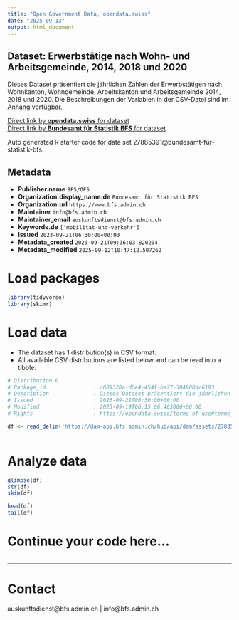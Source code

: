 ```yaml
---
title: "Open Government Data, opendata.swiss"
date: "2025-09-13"
output: html_document
---
```


## Dataset: Erwerbstätige nach Wohn- und Arbeitsgemeinde, 2014, 2018 und 2020

Dieses Dataset präsentiert die jährlichen Zahlen der Erwerbstätigen nach Wohnkanton, Wohngemeinde, Arbeitskanton und Arbeitsgemeinde 2014, 2018 und 2020. Die Beschreibungen der Variablen in der CSV-Datei sind im Anhang verfügbar.

[Direct link by **opendata.swiss** for dataset](https://opendata.swiss/de/dataset/erwerbstatige-nach-wohn-und-arbeitsgemeinde-2014-2018-und-2020)<br>
[Direct link by **Bundesamt für Statistik BFS** for dataset](https://www.bfs.admin.ch/asset/de/ts-x-11.04.04.05)

Auto generated R starter code for data set 27885391@bundesamt-fur-statistik-bfs.

## Metadata

- **Publisher.name** `BFS/OFS`
- **Organization.display_name.de** `Bundesamt für Statistik BFS`
- **Organization.url** `https://www.bfs.admin.ch`
- **Maintainer** `info@bfs.admin.ch`
- **Maintainer_email** `auskunftsdienst@bfs.admin.ch`
- **Keywords.de** `['mobilitat-und-verkehr']`
- **Issued** `2023-09-21T06:30:00+00:00`
- **Metadata_created** `2023-09-21T09:36:03.820204`
- **Metadata_modified** `2025-09-12T10:47:12.507262`


# Load packages

```r

library(tidyverse)
library(skimr)

```

# Load data

-   The dataset has 1 distribution(s) in CSV format.
-   All available CSV distributions are listed below and can be read into a tibble.

```r

# Distribution 0
# Package_id               : c809328a-d6e4-454f-ba77-304908dc6193
# Description              : Dieses Dataset präsentiert die jährlichen Zahlen der Erwerbstätigen nach Wohnkanton, Wohngemeinde, Arbeitskanton und Arbeitsgemeinde 2014, 2018 und 2020. Die Beschreibungen der Variablen in der CSV-Datei sind im Anhang verfügbar.
# Issued                   : 2023-09-21T06:30:00+00:00
# Modified                 : 2023-09-19T06:15:06.403000+00:00
# Rights                   : https://opendata.swiss/terms-of-use#terms_by_ask

df <- read_delim('https://dam-api.bfs.admin.ch/hub/api/dam/assets/27885394/master')



```

# Analyze data

```r

glimpse(df)
str(df)
skim(df)

head(df)
tail(df)

```

# Continue your code here...

```r

```

------------------------------------------------------------------------

# Contact

auskunftsdienst@bfs.admin.ch | info@bfs.admin.ch
